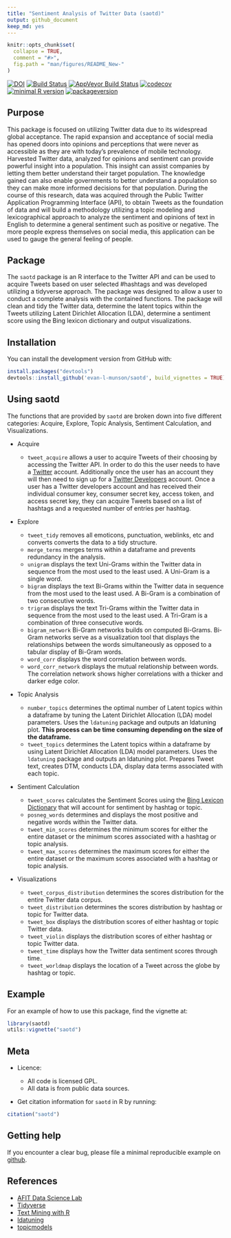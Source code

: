 ```yaml
---
title: "Sentiment Analysis of Twitter Data (saotd)"
output: github_document
keep_md: yes
---
```


<!-- don't edit the .md file, instead edit the .Rmd -->

```r
knitr::opts_chunk$set(
  collapse = TRUE,
  comment = "#>",
  fig.path = "man/figures/README_New-"
)
```

[![DOI](https://zenodo.org/badge/117839390.svg)](https://zenodo.org/badge/latestdoi/117839390)
[![Build Status](https://travis-ci.org/evan-l-munson/saotd.svg?branch=master)](https://travis-ci.org/evan-l-munson/saotd)
[![AppVeyor Build Status](https://ci.appveyor.com/api/projects/status/github/evan-l-munson/saotd?branch=master&svg=true)](https://ci.appveyor.com/project/evan-l-munson/saotd)
[![codecov](https://codecov.io/gh/evan-l-munson/saotd/branch/master/graph/badge.svg)](https://codecov.io/gh/evan-l-munson/saotd)
[![minimal R version](https://img.shields.io/badge/R%3E%3D-3.3.0-6666ff.svg)](https://cran.r-project.org/)
[![packageversion](https://img.shields.io/badge/Package%20version-0.1.0-orange.svg?style=flat-square)](https://github.com/evan-l-munson/saotd)

## Purpose

This package is focused on utilizing Twitter data due to its widespread global acceptance.  The rapid expansion and acceptance of social media has opened doors into opinions and perceptions that were never as accessible as they are with today's prevalence of mobile technology.  Harvested Twitter data, analyzed for opinions and sentiment can provide powerful insight into a population.  This insight can assist companies by letting them better understand their target population.  The knowledge gained can also enable governments to better understand a population so they can make more informed decisions for that population.  During the course of this research, data was acquired through the Public Twitter Application Programming Interface (API), to obtain Tweets as the foundation of data and will build a methodology utilizing a topic modeling and lexicographical approach to analyze the sentiment and opinions of text in English to determine a general sentiment such as positive or negative.  The more people express themselves on social media, this application can be used to gauge the general feeling of people.

## Package 

The `saotd` package is an R interface to the Twitter API and can be used to acquire Tweets based on user selected \#hashtags and  was developed utilizing a tidyverse approach.  The package was designed to allow a user to conduct a complete analysis with the contained functions.  The package will clean and tidy the Twitter data, determine the latent topics within the Tweets utilizing Latent Dirichlet Allocation (LDA), determine a sentiment score using the Bing lexicon dictionary and output visualizations.

## Installation

You can install the development version from GitHub with:

```r
install.packages("devtools")
devtools::install_github('evan-l-munson/saotd', build_vignettes = TRUE)
```

## Using saotd

The functions that are provided by `saotd` are broken down into five different categories:  Acquire, Explore, Topic Analysis, Sentiment Calculation, and Visualizations.

* Acquire

  + `tweet_acquire` allows a user to acquire Tweets of their choosing by accessing the Twitter API.  In order to do this the user needs to have a [Twitter](https://twitter.com) account.  Additionally once the user has an account they will then need to sign up for a [Twitter Developers](https://dev.twitter.com/) account.  Once a user has a Twitter developers account and has received their individual consumer key, consumer secret key, access token, and access secret key, they can acquire Tweets based on a list of hashtags and a requested number of entries per hashtag.

* Explore

  + `tweet_tidy` removes all emoticons, punctuation, weblinks, etc and converts converts the data to a tidy structure.
  + `merge_terms` merges terms within a dataframe and prevents redundancy in the analysis.
  + `unigram` displays the text Uni-Grams within the Twitter data in sequence from the most used to the least used.  A Uni-Gram is a single word.
  + `bigram` displays the text Bi-Grams within the Twitter data in sequence from the most used to the least used.  A Bi-Gram is a combination of two consecutive words.
  + `trigram` displays the text Tri-Grams within the Twitter data in sequence from the most used to the least used.  A Tri-Gram is a combination of three consecutive words.
  + `bigram_network` Bi-Gram networks builds on computed Bi-Grams.  Bi-Gram networks serve as a visualization tool that displays the relationships between the words simultaneously as opposed to a tabular display of Bi-Gram words.
  + `word_corr` displays the word correlation between words.
  + `word_corr_network` displays the mutual relationship between words.  The correlation network shows higher correlations with a thicker and darker edge color.

* Topic Analysis

  + `number_topics` determines the optimal number of Latent topics within a dataframe by tuning the Latent Dirichlet Allocation (LDA) model parameters.  Uses the `ldatuning` package and outputs an ldatuning plot.  __This process can be time consuming depending on the size of the dataframe.__
  + `tweet_topics` determines the Latent topics within a dataframe by using Latent Dirichlet Allocation (LDA) model parameters.  Uses the `ldatuning` package and outputs an ldatuning plot.  Prepares Tweet text, creates DTM, conducts LDA, display data terms associated with each topic.
  
* Sentiment Calculation

  + `tweet_scores` calculates the Sentiment Scores using the [Bing Lexicon Dictionary](https://www.cs.uic.edu/~liub/FBS/sentiment-analysis.html) that will account for sentiment by hashtag or topic.
  + `posneg_words` determines and displays the most positive and negative words within the Twitter data.
  + `tweet_min_scores` determines the minimum scores for either the entire dataset or the minimum scores associated with a hashtag or topic analysis.
  + `tweet_max_scores` determines the maximum scores for either the entire dataset or the maximum scores associated with a hashtag or topic analysis.
  
* Visualizations

  + `tweet_corpus_distribution` determines the scores distribution for the entire Twitter data corpus.
  + `tweet_distribution` determines the scores distribution by hashtag or topic for Twitter data.
  + `tweet_box` displays the distribution scores of either hashtag or topic Twitter data.
  + `tweet_violin` displays the distribution scores of either hashtag or topic Twitter data.
  + `tweet_time` displays how the Twitter data sentiment scores through time.  
  + `tweet_worldmap` displays the location of a Tweet across the globe by hashtag or topic.

## Example

For an example of how to use this package, find the vignette at:

```r
library(saotd)
utils::vignette("saotd")
```

## Meta

* Licence:

  + All code is licensed GPL.
  + All data is from public data sources.
  
* Get citation information for `saotd` in R by running:

```r
citation("saotd")
```

## Getting help

If you encounter a clear bug, please file a minimal reproducible example on [github](https://github.com/evan-l-munson/saotd/issues).

## References

* [AFIT Data Science Lab](https://github.com/AFIT-R)
* [Tidyverse](https://www.tidyverse.org/)
* [Text Mining with R](https://www.tidytextmining.com/)
* [ldatuning](https://github.com/nikita-moor/ldatuning)
* [topicmodels](https://cran.r-project.org/web/packages/topicmodels/index.html)
